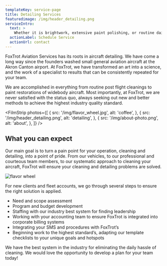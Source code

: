 ```yaml
---
templateKey: service-page
title: Detailing Services
featuredimage: /img/header_detailing.png
serviceIntro:
  text: >
    Whether it is brightwork, extensive paint polishing, or routine daily cleanings, FoxTrot can set a new standard of clean for your aircraft.
  actionLabel: Schedule Service
  actionUrl: contact
---
```


FoxTrot Aviation Services has its roots in aircraft detailing. We have come a long way since the founders washed small general aviation aircraft at the Akron Canton airport. At FoxTrot, we have transformed an art into a science, and the work of a specialist to results that can be consistently repeated for your team.

<ArrowRight />

We are accomplished in everything from routine post flight cleanings to paint restorations of widebody aircraft. Most importantly, at FoxTrot, we are never satisfied with the status quo, always seeking out new and better methods to achieve the highest industry quality standard.

<FilmStrip
  photos={[
    {
      src: '/img/flavor_wheel.jpg',
      alt: 'coffee',
    },
    {
      src: '/img/header_detailing.png',
      alt: 'detailing',
    },
    {
      src: '/img/about-photo.png',
      alt: 'about',
    },
  ]}
/>

## What you can expect

Our main goal is to turn a pain point for your operation, cleaning and detailing, into a point of pride. From our vehicles, to our professional and courteous team members, to our systematic approach to cleaning your aircraft, FoxTrot will ensure your cleaning and detailing problems are solved.

![flavor wheel](/img/flavor_wheel.jpg)

For new clients and fleet accounts, we go through several steps to ensure the right solution is applied.

- Need and scope assessment
- Program and budget development
- Staffing with our industry best system for finding leadership
- Working with your accounting team to ensure FoxTrot is integrated into corporate billing systems
- Integrating your SMS and procedures with FoxTrot’s
- Beginning work to the highest standard’s, adapting our template checklists to your unique goals and hotspots

We have the best system in the industry for eliminating the daily hassle of cleaning. We would love the opportunity to develop a plan for your team today!
